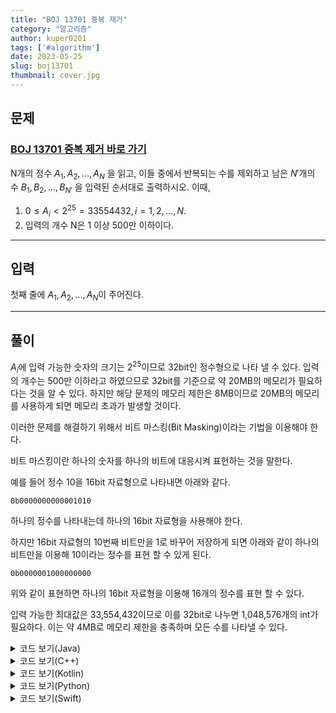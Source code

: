 ---
title: "BOJ 13701 중복 제거"
category: "알고리즘"
author: kuper0201
tags: ['#algorithm']
date: 2023-05-25
slug: boj13701
thumbnail: cover.jpg
---


## 문제

### <a href="https://boj.kr/13701" target="_blank">BOJ 13701 중복 제거 바로 가기</a>

N개의 정수 $A_{1}, A_{2}, ..., A_{N}$ 을 읽고, 이들 중에서 반복되는 수를 제외하고 남은 ${N}'$개의 수 $B_{1}, B_{2}, ..., B_{{N}'}$ 을 입력된 순서대로 출력하시오. 이때,

1. $0 ≤ A_{i} < 2^{25} = 33554432, i=1,2,…,N.$
2. 입력의 개수 N은 1 이상 500만 이하이다.

---

## 입력

첫째 줄에 $A_{1}, A_{2}, ..., A_{N}$이 주어진다.

---

## 풀이

$A_{i}$에 입력 가능한 숫자의 크기는 $2^{25}$이므로 32bit인 정수형으로 나타 낼 수 있다.
입력의 개수는 500만 이하라고 하였으므로 32bit를 기준으로 약 20MB의 메모리가 필요하다는 것을 알 수 있다.
하지만 해당 문제의 메모리 제한은 8MB이므로 20MB의 메모리를 사용하게 되면 메모리 초과가 발생할 것이다.

이러한 문제를 해결하기 위해서 비트 마스킹(Bit Masking)이라는 기법을 이용해야 한다.

비트 마스킹이란 하나의 숫자를 하나의 비트에 대응시켜 표현하는 것을 말한다.

예를 들어 정수 10을 16bit 자료형으로 나타내면 아래와 같다.

```
0b0000000000001010
```

하나의 정수를 나타내는데 하나의 16bit 자료형을 사용해야 한다.

하지만 16bit 자료형의 10번째 비트만을 1로 바꾸어 저장하게 되면 아래와 같이 하나의 비트만을 이용해 10이라는 정수를 표현 할 수 있게 된다.

```
0b0000001000000000
```

위와 같이 표현하면 하나의 16bit 자료형을 이용해 16개의 정수를 표현 할 수 있다.

입력 가능한 최대값은 33,554,432이므로 이를 32bit로 나누면 1,048,576개의 int가 필요하다.
이는 약 4MB로 메모리 제한을 충족하며 모든 수를 나타낼 수 있다.

<details markdown="1">
<summary>코드 보기(Java)</summary>

```javascript
import java.io.*;

public class Main {
    public static void main(String[] args) throws Exception {
        BufferedReader br = new BufferedReader(new InputStreamReader(System.in));
        StringBuilder sb = new StringBuilder();
        
        // 33,554,432 / int(32bit)
        int[] bit = new int[1048576];

        String[] s = br.readLine().split(" ");
        for(String str : s) {
            int M = Integer.parseInt(str);
            int idx = M / 32; // 배열의 idx번째
            int sft = (1 << (M % 32)); // idx번째 배열의 sft번째 비트

            // 존재하지 않으면 출력, 비트 설정
            if((bit[idx] & sft) == 0) {
                sb.append(str + " ");
                bit[idx] |= sft;
            }
        }

        System.out.println(sb);
    }
}
```
</details>

<details markdown="1">
<summary>코드 보기(C++)</summary>

```cpp
#include <iostream>

#define fastio ios_base::sync_with_stdio(false); cin.tie(nullptr); cout.tie(nullptr)
#define endl '\n'

using namespace std;

int main() {
    fastio;
    
    // 33,554,432 / int(32bit)
    int bit[1048576] = {0, };
    
    int M;
    while(cin >> M) {
        int idx = M / 32; // 배열의 idx번째
        int sft = (1 << (M % 32)); // idx번째 배열의 sft번째 비트

        // 존재하지 않으면 출력, 비트 설정
        if((bit[idx] & sft) == 0) {
            cout << M << " ";
            bit[idx] |= sft;
        }
    }
    
    return 0;
}
```
</details>

<details markdown="1">
<summary>코드 보기(Kotlin)</summary>

```javascript
fun main(args: Array<String>) = with(System.`in`.bufferedReader()) {
    var sb = StringBuilder()

    // 33,554,432 / int(32bit)
    var bit = Array<Int>(1048576, {0})
    
    var s = readLine().split(" ")
    for (str in s) {
        var M = str.toInt()
        var idx = M / 32 // 배열의 idx번째
        var sft = (1 shl (M % 32)) // idx번째 배열의 sft번째 비트

        // 존재하지 않으면 출력, 비트 설정
        if((bit[idx] and sft) == 0) {
            sb.append(str +" ")
            bit[idx] = bit[idx] or sft
        }
    }
    
    println(sb)
}
```
</details>

<details markdown="1">
<summary>코드 보기(Python)</summary>

Python을 이용하여 로직을 구현하면 정상적인 구현임에도 불구하고 메모리 초과가 발생한다.<br/>
Python의 입력 함수는 입력 데이터를 한 번에 모두 읽지 않고 사용자가 엔터 키를 누를 때까지 입력을 버퍼에 저장하고, 그 후에 한 줄씩 읽어온다.<br/>
이러한 동작을 버퍼링이라고 한다. 버퍼링을 수행하면 효율적인 입력이 가능하지만 입력을 받기 전에 버퍼에 모든 데이터를 저장해야 하므로 메모리를 사용한다.<br/>
따라서 해당 문제를 해결하기 위해서는 입력함수에서 버퍼링을 수행하지 않게 해야 한다.<br/>
아래의 코드는 표준 입력을 파일 스트림으로 변환해 입력 함수가 버퍼링을 수행하지 않게 구현한 코드이다.

```python
import os
import sys

# 33,554,432 / int(32bit)
bit = [0] * 1048576

def setBit(M):
    global bit
    idx = M // 32  # 배열의 idx번째
    sft = (1 << (M % 32))  # idx번째 배열의 sft번째 비트

    # 존재하지 않으면 출력, 비트 설정
    if (bit[idx] & sft) == 0:
        print(M, end=' ')
        bit[idx] = bit[idx] | sft

def main():
    reader = os.fdopen(sys.stdin.fileno(), 'rb', 1000000)
    while True:
        M = 0
        while True:
            ch = reader.read(1)
            if b'0' <= ch <= b'9':
                M = 10 * M + int(ch)
            elif ch == b' ':
                break
            else:
                setBit(M)
                exit()

        setBit(M)

if __name__ == "__main__":
    main()
```
</details>

<details markdown="1">
<summary>코드 보기(Swift)</summary>

```cpp
import Foundation

func main() {
    // 33,554,432 / int(32bit)
    var bit = [Int](repeating: 0, count: 1048576)
    
    var s = readLine()!.split(separator: " ")
    for str in s {
        var M = Int(str)!
        var idx = M / 32 // 배열의 idx번째
        var sft = (1 << (M % 32)) // idx번째 배열의 sft번째 비트

        // 존재하지 않으면 출력, 비트 설정
        if((bit[idx] & sft) == 0) {
            print(str, terminator: " ")
            bit[idx] = bit[idx] | sft
        }
    }
}

main()
```
</details>